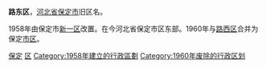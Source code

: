 '''路东区'''，[[河北省|河北省]][[保定市|保定市]]旧区名。

1958年由保定市[[新一区_(保定)|新一区]]改置。在今河北省保定市区东部。1960年与[[路西区|路西区]]合并为保定[[市区_(保定市)|市区]]。

{{中华人民共和国行政区划小作品}}
[[Category:河北已撤消的市辖区|保定]]
[[Category:保定行政区划史|区]]
[[Category:1958年建立的行政區劃|Category:1958年建立的行政區劃]]
[[Category:1960年废除的行政区划|Category:1960年废除的行政区划]]